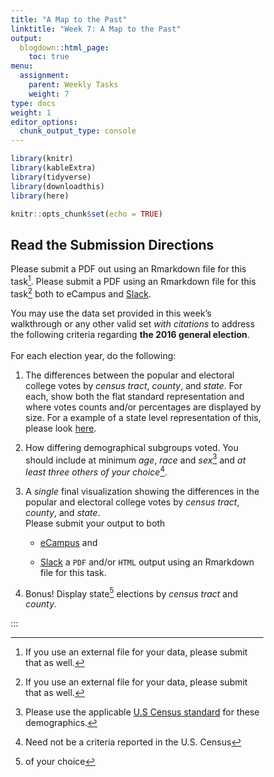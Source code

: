 ```yaml
---
title: "A Map to the Past"
linktitle: "Week 7: A Map to the Past"
output:
  blogdown::html_page:
    toc: true
menu:
  assignment:
    parent: Weekly Tasks
    weight: 7
type: docs
weight: 1
editor_options: 
  chunk_output_type: console
---
```


<style>
.hvr-sweep-to-left {
  display: inline-block;
  vertical-align: middle;
  -webkit-transform: perspective(1px) translateZ(0);
  transform: perspective(1px) translateZ(0);
  box-shadow: 0 0 1px rgba(0, 0, 0, 0);
  position: relative;
  -webkit-transition-property: color;
  transition-property: color;
  -webkit-transition-duration: 0.25s;
  transition-duration: 0.25s;
}

.hvr-sweep-to-left:before {
  content: "";
  position: absolute;
  z-index: -1;
  top: 0;
  left: 0;
  right: 0;
  bottom: 0;
  background:	#003277;
  -webkit-transform: scaleX(0);
  transform: scaleX(0);
  -webkit-transform-origin: 100% 50%;
  transform-origin: 100% 50%;
  -webkit-transition-property: transform;
  transition-property: transform;
  -webkit-transition-duration: 0.3s;
  transition-duration: 0.3s;
  -webkit-transition-timing-function: ease-out;
  transition-timing-function: ease-out;
}

.hvr-sweep-to-left:hover, .hvr-sweep-to-left:focus, .hvr-sweep-to-left:active {
  color: white;
}

.hvr-sweep-to-left:hover:before, .hvr-sweep-to-left:focus:before, .hvr-sweep-to-left:active:before {
  -webkit-transform: scaleX(1);
  transform: scaleX(1);
}

* {
  box-sizing: border-box;
}

.tabs {
  display: flex;
  flex-wrap: wrap;
  max-width: 700px;
  background: #efefef;
  box-shadow: 0 48px 80px -32px rgba(0,0,0,0.3);
}

.input {
  position: absolute;
  opacity: 0;
}

.label {
  width: 100%;
  padding: 20px 30px;
  background: #e5e5e5;
  cursor: pointer;
  font-weight: bold;
  font-size: 18px;
  color: #7f7f7f;
  transition: background 0.1s, color 0.1s;
}

.label:hover {
  background: #d8d8d8;
}

.label:active {
  background: #ccc;
}

.input:focus + .label {
  box-shadow: inset 0px 0px 0px 3px #2aa1c0;
  z-index: 1;
}

.input:checked + .label {
  background: #fff;
  color: #000;
}

@media (min-width: 600px) {
  .label {
    width: auto;
  }
}

.panel {
  display: none;
  padding: 20px 30px 30px;
  background: #fff;
}

@media (min-width: 600px) {
  .panel {
    order: 99;
  }
}

.input:checked + .label + .panel {
  display: block;
}
</style>

```r
library(knitr)
library(kableExtra)
library(tidyverse)
library(downloadthis)
library(here)
```

```r
knitr::opts_chunk$set(echo = TRUE)
```

## Read the Submission Directions
Please submit a PDF out using an Rmarkdown file for this task^[If you use an external file for your data, please submit that as well.]. Please submit a PDF using an Rmarkdown file for this task^[If you use an external file for your data, please submit that as well.] both to eCampus and [Slack](https://2021edp693e.slack.com/archives/C01PB0Z18FP){target="_blank"}.

You may use the data set provided in this week's walkthrough or any other valid set *with citations* to address the following criteria regarding **the 2016 general election**.<br><br>For each election year, do the following:

1. The differences between the popular and electoral college votes by *census tract*, *county*, and *state*. For each, show both the flat standard representation and where votes counts and/or percentages are displayed by size. For a example of a state level representation of this, please look [here](http://www-personal.umich.edu/~mejn/election/2016/){target="_blank"}.

2. How differing demographical subgroups voted. You should include at minimum *age*, *race* and *sex*^[Please use the applicable [U.S Census standard](https://www.census.gov/topics/population.html){target="_blank"} for these demographics.] and *at least three others of your choice*^[Need not be a criteria reported in the U.S. Census].

3. A *single* final visualization showing the differences in the popular and electoral college votes by *census tract*, *county*, and *state*.<br>
Please submit your output to both 

    - [eCampus](https://ecampus.wvu.edu){target="_blank"} and 

    - [Slack](https://2021edp693e.slack.com/archives/C01PTTDPTM5){target="_blank"} a `PDF` and/or `HTML` output using an Rmarkdown file for this task. 

4. Bonus! Display state^[of your choice] elections by *census tract* and *county*. 

:::